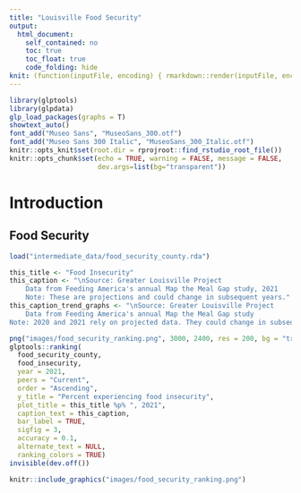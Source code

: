 ```yaml
---
title: "Louisville Food Security"
output: 
  html_document:
    self_contained: no
    toc: true
    toc_float: true
    code_folding: hide
knit: (function(inputFile, encoding) { rmarkdown::render(inputFile, encoding = encoding, output_file = file.path(dirname(inputFile), 'index.html')) })
---
```


```r
library(glptools)
library(glpdata)
glp_load_packages(graphs = T)
showtext_auto()
font_add("Museo Sans", "MuseoSans_300.otf")
font_add("Museo Sans 300 Italic", "MuseoSans_300_Italic.otf")
knitr::opts_knit$set(root.dir = rprojroot::find_rstudio_root_file())
knitr::opts_chunk$set(echo = TRUE, warning = FALSE, message = FALSE, 
                      dev.args=list(bg="transparent"))

```

# Introduction

## Food Security

```r
load("intermediate_data/food_security_county.rda")

this_title <- "Food Insecurity"
this_caption <- "\nSource: Greater Louisville Project
    Data from Feeding America's annual Map the Meal Gap study, 2021
    Note: These are projections and could change in subsequent years."
this_caption_trend_graphs <- "\nSource: Greater Louisville Project
    Data from Feeding America's annual Map the Meal Gap study
Note: 2020 and 2021 rely on projected data. They could change in subsequent years."

png("images/food_security_ranking.png", 3000, 2400, res = 200, bg = "transparent", type = "cairo")
glptools::ranking(
  food_security_county,
  food_insecurity,
  year = 2021,
  peers = "Current",
  order = "Ascending",
  y_title = "Percent experiencing food insecurity",
  plot_title = this_title %p% ", 2021",
  caption_text = this_caption,
  bar_label = TRUE,
  sigfig = 3,
  accuracy = 0.1,
  alternate_text = NULL,
  ranking_colors = TRUE)
invisible(dev.off())
```

```r
knitr::include_graphics("images/food_security_ranking.png")
```




